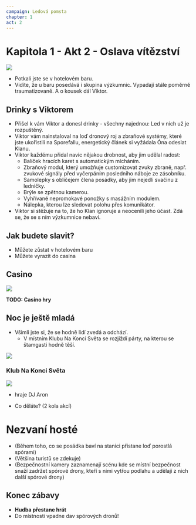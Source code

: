 ```yaml
---
campaign: Ledová pomsta
chapter: 1
act: 2
---
```


# Kapitola 1 - Akt 2 - Oslava vítězství

<Player url="https://www.youtube.com/watch?v=j0QntTKRCY4&ab_channel=Beatport" controls height={100} />

![](/LP/AnastasiaPhtc_eye_level_utopian_island_club_cream_colours_video_dfa57b29-0843-424e-a3dc-b767bd9bc42c.png)

-   Potkali jste se v hotelovém baru.
-   Vidíte, že u baru posedává i skupina výzkumnic. Vypadají stále poměrně traumatizovaně. A o kousek dál Viktor.


<Vyzkumnice />

## Drinky s Viktorem


<Viktor size="Trump" />

-   Přišel k vám Viktor a donesl drinky - všechny najednou: Led v nich už je rozpuštěný.
-   Viktor vám nainstaloval na loď dronový roj a zbraňové systémy, které jste ukořistili na Sporefallu, energetický článek si vyžádala Óna odeslat Klanu.
-   Viktor každému přidal navíc nějakou drobnost, aby jim udělal radost:
    -   Balíček hracích karet s automatickým mícháním.
    -   Zbraňový modul, který umožňuje customizovat zvuky zbraně, např. zvukové signály před vyčerpáním posledního náboje ze zásobníku.
    -   Samolepky s obličejem člena posádky, aby jim nejedli svačinu z ledničky.
    -   Brýle se zpětnou kamerou.
    -   Vyhřívané nepromokavé ponožky s masážním modulem.
    -   Nálepka, kterou lze sledovat polohu přes komunikátor.
-   Viktor si stěžuje na to, že ho Klan ignoruje a neocenili jeho účast. Zdá se, že se s ním výzkumnice nebaví.

<div className="flex flex-row gap-4 flex-wrap my-4">
    <AssetCard
        icon="/LP/icons/injection.png"
        title="Medi-gel"
        effect="oprava organického poškození"
        className="drop-shadow-md"
    />
    <AssetCard
        icon="/LP/icons/tube.png"
        title="Nano-gel"
        effect="oprava mechanického poškození"
        className="drop-shadow-md"
    />
    <AssetCard
        icon="/LP/icons/gadget.png"
        title="Instahack"
        effect="dočasné získání kontroly nad zařízením na 1 kolo"
        className="drop-shadow-md"
    />
    <AssetCard
        icon="/LP/icons/rifle.png"
        title="Grapple gun"
        effect="vystřelí lanko a přitáhne k cíli"
        className="drop-shadow-md"
    />
    <AssetCard
        icon="/LP/icons/bag.png"
        title="Lepidlonát"
        effect="granát co zalepí všechno v zóně na 1 kolo"
        className="drop-shadow-md"
    />
    <AssetCard
        icon="/LP/icons/capsule.png"
        title="EMP granát"
        effect="granát, co na 1 kolo vypne všechno elektronické v zóně"
        className="drop-shadow-md"
    />
</div>

## Jak budete slavit?

-   Můžete zůstat v hotelovém baru
-   Můžete vyrazit do casina

<div className="flex flex-row gap-4 flex-wrap my-4">
    <Clock
        className="not-prose drop-shadow-md"
        size="Trump"
        title="Budování respektu pro Viktora u výzkumnic"
        reward="Mental stim - 2 akce"
        current={0}
        total={6}
    />
    <Clock
        className="not-prose drop-shadow-md"
        size="Trump"
        title="Rozpuštění zdrženlivosti výzkumnic"
        reward="Consumable"
        current={0}
        total={6}
    />
    <Clock
        className="not-prose drop-shadow-md"
        size="Trump"
        title="Pověst posádky"
        reward="Každý: Magnetický čip | Chuligáni jedni hovadský"
        current={3}
        total={6}
    />
</div>

## Casino

![](/LP/ScrattCZ_sci-fi_casino_lobby_robot_and_alien_casino_staff_neon__3473fb69-84cf-433a-81cb-3a5f351a2877.png)

**TODO: Casino hry**

## Noc je ještě mladá

-   Všimli jste si, že se hodně lidí zvedá a odchází.
    -   V místním Klubu Na Konci Světa se rozjíždí párty, na kterou se štamgasti hodně těší.

![](/LP/terz_sci_fi_futuristic_club_everyone_dancing_atmosphere_cinemat_f29cc135-ef27-4fed-8cdc-3945af11eb4e.png)

### Klub Na Konci Světa

![](/LP/rheos_athletic_body_DJ_cyberpunk_headphones_futuristic_space_fe_fb56b033-5cd9-48d0-9e83-493aa0fa9b29.png)

-   hraje DJ Aron

<Player url="https://www.youtube.com/watch?v=mAGbRTxk6zE&ab_channel=Saint" controls height={100} />

-   Co děláte? (2 kola akcí)

# Nezvaní hosté

-   (Během toho, co se posádka baví na stanici přistane loď porostlá spórami)
-   (Většina turistů se zdekuje)
-   (Bezpečnostní kamery zaznamenají scénu kde se místní bezpečnost snaží zadržet spórové drony, kteří s nimi vytřou podlahu a udělají z nich další spórové drony)

## Konec zábavy

-   **Hudba přestane hrát**
-   Do místnosti vpadne dav spórových dronů!
